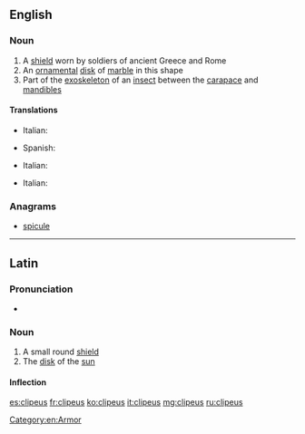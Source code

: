 ==English==
{{wikipedia}}

===Noun===
{{en-noun|clipei}}

# A [[shield]] worn by soldiers of ancient Greece and Rome
# An [[ornamental]] [[disk]] of [[marble]] in this shape
# Part of the [[exoskeleton]] of an [[insect]] between the [[carapace]] and [[mandible]]s

====Translations====
{{trans-top|shield}}
* Italian: {{t|it|clipeo|m}}
{{trans-mid}}
* Spanish: {{t|es|clípeo|m}}
{{trans-bottom}}

{{trans-top|ornamental disk}}
* Italian: {{t|it|clipeo|m}}
{{trans-mid}}
{{trans-bottom}}

{{trans-top|part of the exoskeleton}}
* Italian: {{t|it|clipeo|m}}
{{trans-mid}}
{{trans-bottom}}

===Anagrams===
* [[spicule#English|spicule]]

[[Category:en:Armor]]

----

==Latin==

===Pronunciation===
* {{la-pronunc|clipeus}}

===Noun===
{{la-noun|clipeus|clipei|clipeī|m|second}}

# A small round [[shield]]
# The [[disk]] of the [[sun]]

====Inflection====
{{la-decl-2nd|clipe}}

[[es:clipeus]]
[[fr:clipeus]]
[[ko:clipeus]]
[[it:clipeus]]
[[mg:clipeus]]
[[ru:clipeus]]